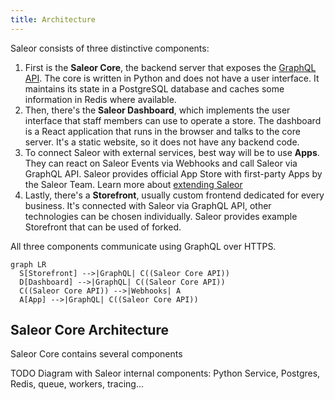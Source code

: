 ```yaml
---
title: Architecture
---
```


Saleor consists of three distinctive components:

1. First is the **Saleor Core**, the backend server that exposes the [GraphQL API](api-usage/overview.mdx). The core is written in Python and does not have a user interface. It maintains its state in a PostgreSQL database and caches some information in Redis where available.
2. Then, there's the **Saleor Dashboard**, which implements the user interface that staff members can use to operate a store. The dashboard is a React application that runs in the browser and talks to the core server. It's a static website, so it does not have any backend code.
3. To connect Saleor with external services, best way will be to use **Apps**. They can react on Saleor Events via Webhooks and call Saleor via GraphQL API. Saleor provides official App Store with first-party Apps by the Saleor Team. Learn more about [extending Saleor](developer/extending/overview.mdx)
4. Lastly, there's a **Storefront**, usually custom frontend dedicated for every business. It's connected with Saleor via GraphQL API, other technologies can be chosen individually. Saleor provides example Storefront that can be used of forked.

All three components communicate using GraphQL over HTTPS.

```mermaid
graph LR
  S[Storefront] -->|GraphQL| C((Saleor Core API))
  D[Dashboard] -->|GraphQL| C((Saleor Core API))
  C((Saleor Core API)) -->|Webhooks| A
  A[App] -->|GraphQL| C((Saleor Core API))
```

## Saleor Core Architecture

Saleor Core contains several components

TODO Diagram with Saleor internal components: Python Service, Postgres, Redis, queue, workers, tracing...